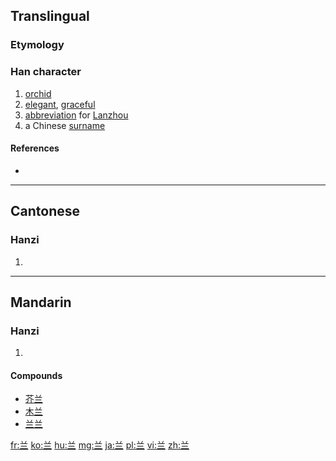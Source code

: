 {{also|蘭}}
==Translingual==

===Etymology===
{{Han simp|蘭|t=兰}}

===Han character===
{{Han char|rn=12|rad=八|as=03|sn=5|four=|canj=廿一一 (TMM)}}

# [[orchid]]
# [[elegant]], [[graceful]]
# [[abbreviation]] for [[Lanzhou]]
# a Chinese [[surname]]

====References====
* {{Han ref|kx=0078.021|hdz=10242.020|uh=5170|ud=20848}}

----

==Cantonese==

===Hanzi===
{{yue-hanzi|jyut=|y=laan4|tra=蘭}}

# {{defn|lang=yue|sort=八03}}

----

==Mandarin==

===Hanzi===
{{cmn-hanzi|tra=蘭|pin=[[lán]] ([[lan2]])|wg=lan<sup>2</sup>}}

# {{defn|lang=cmn|sort=八03}}

====Compounds====
* [[芥兰]]
* [[木兰]]
* [[兰兰]]

[[fr:兰]]
[[ko:兰]]
[[hu:兰]]
[[mg:兰]]
[[ja:兰]]
[[pl:兰]]
[[vi:兰]]
[[zh:兰]]